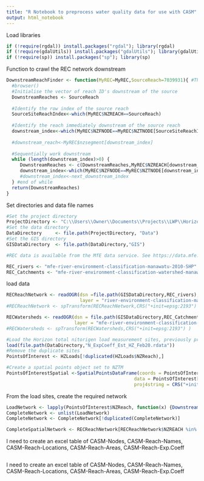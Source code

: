```yaml
---
title: "R Notebook to preprocess water quality data for use with CASM"
output: html_notebook
---
```


Load libraries
```r
if (!require(rgdal)) install.packages("rgdal"); library(rgdal)                #used for spatial processing
if (!require(gdalUtils)) install.packages("gdalUtils"); library(gdalUtils)    #used for spatial processing
if (!require(sp)) install.packages("sp"); library(sp)                         #used for spatial processing
```

Function to crawl the REC network downstream
```r
DownstreamReachFinder <- function(MyREC=MyREC,SourceReach=7039931){ #The reach ID is for the Manawatu at Teachers College water quality reporting site
  #browser()
  #Initialise the vector of reach ID's downstream of the source
  DownstreamReaches <- SourceReach
  
  #Identify the row index of the source reach
  SourceSiteReachIndex<-which(MyREC$NZREACH==SourceReach)
  
  #Identify the reach immediately downstream of the source reach
  downstream_index<-which(MyREC$NZFNODE==MyREC$NZTNODE[SourceSiteReachIndex])
  
  #downstream_reach<-MyREC$nzsegment[downstream_index]
  
  #Sequentially work downstream
  while (length(downstream_index)>0) {
     DownstreamReaches <- c(DownstreamReaches,MyREC$NZREACH[downstream_index])
     downstream_index<-which(MyREC$NZFNODE==MyREC$NZTNODE[downstream_index])
     #downstream_index<-next_downstream_index
  } #end of while
  return(DownstreamReaches)
}
```


Set directories and data file names
```r
#Set the project directory
ProjectDirectory <- "C:\\Users\\Owner\\Documents\\Projects\\LWP\\Horizons"
#Set the data directory
DataDirectory     <- file.path(ProjectDirectory, "Data")
#Set the GIS directory
GISDataDirectory  <- file.path(DataDirectory,"GIS")

#REC data is available from the MfE data service. See https://data.mfe.govt.nz/layer/51826-river-environment-classification-manawatu-2010/ and https://data.mfe.govt.nz/layer/51847-river-environment-classification-watershed-manawatu-2010/

REC_rivers <- "mfe-river-environment-classification-manawatu-2010-SHP"
REC_Catchments <- "mfe-river-environment-classification-watershed-manawatu-2010-SHP"
```


load data
```r
RECReachNetwork <- readOGR(dsn =file.path(GISDataDirectory,REC_rivers),
                           layer = "river-environment-classification-manawatu-2010")
#RECReachNetwork <- spTransform(RECReachNetwork,CRS("+init=epsg:2193") )

RECWatersheds <- readOGR(dsn = file.path(GISDataDirectory,REC_Catchments),
                         layer = "mfe-river-environment-classification-watershed-manawatu-2010")
#RECWatersheds <- spTransform(RECWatersheds,CRS("+init=epsg:2193") )

#Load the Horizon total nitorigen load measurement sites, previously prepared by Caroline Fraser and called "HZLoads
load(file.path(DataDirectory,"N_ExpCoeff_Est_HZ_Feb20.rdata"))
#Remove the duplicate sites
PointsOfInterest <- HZLoads[!duplicated(HZLoads$NZReach),]

#Create a spatial points object set to NZTM
PointsOfInterestSpatial <-SpatialPointsDataFrame(coords = PointsOfInterest[,c("NZTM.X","NZTM.Y")],
                                               data = PointsOfInterest[,1:3],
                                               proj4string = CRS("+init=epsg:2193"))

```


From the load sites, create the required network
```r
LoadNetwork <- lapply(PointsOfInterest$NZReach, function(x) {DownstreamReachFinder(MyREC = RECReachNetwork, SourceReach = x)} )
CompleteNetwork <- unlist(LoadNetwork)
CompleteNetwork <- CompleteNetwork[!duplicated(CompleteNetwork)]

CompleteSpatialNetwork <- RECReachNetwork[RECReachNetwork$NZREACH %in% CompleteNetwork,]
```


I need to create an excel table of CASM-Nodes, CASM-Reach-Names, CASM-Reach-Locations, CASM-Reach-Areas, CASM-Reach-Exp.Coeff
```r

```

I need to create an excel table of CASM-Nodes, CASM-Reach-Names, CASM-Reach-Locations, CASM-Reach-Areas, CASM-Reach-Exp.Coeff
```r

```


